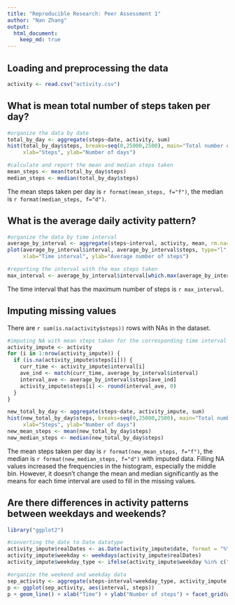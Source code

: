 ```yaml
---
title: "Reproducible Research: Peer Assessment 1"
author: "Nan Zhang"
output: 
  html_document:
    keep_md: true
---
```



## Loading and preprocessing the data
```r
activity <- read.csv("activity.csv")
```

## What is mean total number of steps taken per day?
```r
#organize the data by date
total_by_day <- aggregate(steps~date, activity, sum)
hist(total_by_day$steps, breaks=seq(0,25000,2500), main="Total number of steps taken perday",
     xlab="Steps", ylab="Number of days")

#calculate and report the mean and median steps taken
mean_steps <- mean(total_by_day$steps)
median_steps <- median(total_by_day$steps)
```

The mean steps taken per day is `r format(mean_steps, f="f")`, the median is `r format(median_steps, f="d")`.

## What is the average daily activity pattern?
```r
#organize the data by time interval
average_by_interval <- aggregate(steps~interval, activity, mean, rm.na=T)
plot(average_by_interval$interval, average_by_interval$steps, type="l",
     xlab="Time interval", ylab="Average number of steps")

#reporting the interval with the max steps taken
max_interval <- average_by_interval$interval[which.max(average_by_interval$steps)]
```

The time interval that has the maximum number of steps is `r max_interval`.

## Imputing missing values

There are `r sum(is.na(activity$steps))` rows with NAs in the dataset.

```r

#imputing NA with mean steps taken for the corresponding time interval
activity_impute <- activity
for (i in 1:nrow(activity_impute)) {
  if (is.na(activity_impute$steps[i])) {
    curr_time <- activity_impute$interval[i]
    ave_ind <- match(curr_time, average_by_interval$interval)
    interval_ave <- average_by_interval$steps[ave_ind]
    activity_impute$steps[i] <- round(interval_ave, 0)
  }
}
```

```r
new_total_by_day <- aggregate(steps~date, activity_impute, sum)
hist(new_total_by_day$steps, breaks=seq(0,25000,2500), main="Total number of steps taken perday with imputed data",
     xlab="Steps", ylab="Number of days")
new_mean_steps <- mean(new_total_by_day$steps)
new_median_steps <- median(new_total_by_day$steps)
```

The mean steps taken per day is `r format(new_mean_steps, f="f")`, the median is `r format(new_median_steps, f="d")` with imputed data. Filling NA values increased the frequencies in the histogram, especially the middle bin. However, it doesn't change the mean and median significantly as the means for each time interval are used to fill in the missing values.

## Are there differences in activity patterns between weekdays and weekends?
```r
library("ggplot2")

#converting the date to Date datatype
activity_impute$realDates <- as.Date(activity_impute$date, format = "%Y-%m-%d")
activity_impute$weekday <- weekdays(activity_impute$realDates)
activity_impute$weekday_type <- ifelse(activity_impute$weekday %in% c("Saturday", "Sunday"), "weekend", "weekday")

#organize the weekend and weekday data
sep_activity <- aggregate(steps~interval+weekday_type, activity_impute, mean, rm.na=T)
p <- ggplot(sep_activity, aes(interval, steps))
p + geom_line() + xlab("Time") + ylab("Number of steps") + facet_grid(weekday_type ~ .)
```
